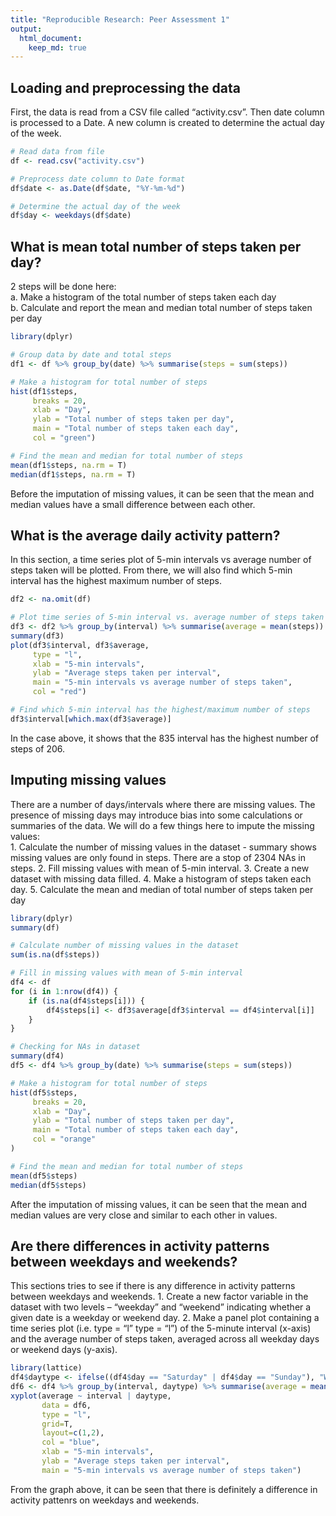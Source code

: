 ```yaml
---
title: "Reproducible Research: Peer Assessment 1"
output: 
  html_document:
    keep_md: true
---
```



## Loading and preprocessing the data

First, the data is read from a CSV file called "activity.csv". Then date column is processed to a Date. A new column is created to determine the actual day of the week.  

```r
# Read data from file
df <- read.csv("activity.csv")

# Preprocess date column to Date format
df$date <- as.Date(df$date, "%Y-%m-%d")

# Determine the actual day of the week
df$day <- weekdays(df$date)
```

## What is mean total number of steps taken per day?

2 steps will be done here:  
a. Make a histogram of the total number of steps taken each day  
b. Calculate and report the mean and median total number of steps taken per day  

```r
library(dplyr)

# Group data by date and total steps
df1 <- df %>% group_by(date) %>% summarise(steps = sum(steps))

# Make a histogram for total number of steps
hist(df1$steps,
     breaks = 20,
     xlab = "Day",
     ylab = "Total number of steps taken per day",
     main = "Total number of steps taken each day",
     col = "green")

# Find the mean and median for total number of steps
mean(df1$steps, na.rm = T)
median(df1$steps, na.rm = T)

```

Before the imputation of missing values, it can be seen that the mean and median values have a small difference between each other.


## What is the average daily activity pattern?

In this section, a time series plot of 5-min intervals vs average number of steps taken will be plotted. From there, we will also find which 5-min interval has the highest maximum number of steps. 

```r
df2 <- na.omit(df)

# Plot time series of 5-min interval vs. average number of steps taken
df3 <- df2 %>% group_by(interval) %>% summarise(average = mean(steps))
summary(df3)
plot(df3$interval, df3$average, 
     type = "l",
     xlab = "5-min intervals",
     ylab = "Average steps taken per interval",
     main = "5-min intervals vs average number of steps taken",
     col = "red")

# Find which 5-min interval has the highest/maximum number of steps
df3$interval[which.max(df3$average)]
```

In the case above, it shows that the 835 interval has the highest number of steps of 206.  


## Imputing missing values

There are a number of days/intervals where there are missing values. The presence of missing days may introduce bias into some calculations or summaries of the data. We will do a few things here to impute the missing values:  
1. Calculate the number of missing values in the dataset - summary shows missing values are only found in steps. There are a stop of 2304 NAs in steps.
2. Fill missing values with mean of 5-min interval.
3. Create a new dataset with missing data filled.
4. Make a histogram of steps taken each day.
5. Calculate the mean and median of total number of steps taken per day

```r
library(dplyr)
summary(df)

# Calculate number of missing values in the dataset
sum(is.na(df$steps))

# Fill in missing values with mean of 5-min interval
df4 <- df
for (i in 1:nrow(df4)) {
    if (is.na(df4$steps[i])) {
        df4$steps[i] <- df3$average[df3$interval == df4$interval[i]]
    }
}

# Checking for NAs in dataset
summary(df4)
df5 <- df4 %>% group_by(date) %>% summarise(steps = sum(steps))

# Make a histogram for total number of steps
hist(df5$steps,
     breaks = 20,
     xlab = "Day",
     ylab = "Total number of steps taken per day",
     main = "Total number of steps taken each day",
     col = "orange"
)

# Find the mean and median for total number of steps
mean(df5$steps)
median(df5$steps)
```

After the imputation of missing values, it can be seen that the mean and median values are very close and similar to each other in values.


## Are there differences in activity patterns between weekdays and weekends?

This sections tries to see if there is any difference in activity patterns between weekdays and weekends.
1. Create a new factor variable in the dataset with two levels – “weekday” and “weekend” indicating whether a given date is a weekday or weekend day.
2. Make a panel plot containing a time series plot (i.e. type = "l" type = "l") of the 5-minute interval (x-axis) and the average number of steps taken, averaged across all weekday days or weekend days (y-axis).

```r
library(lattice) 
df4$daytype <- ifelse((df4$day == "Saturday" | df4$day == "Sunday"), "Weekend", "Weekday")
df6 <- df4 %>% group_by(interval, daytype) %>% summarise(average = mean(steps))
xyplot(average ~ interval | daytype, 
       data = df6, 
       type = "l", 
       grid=T, 
       layout=c(1,2),
       col = "blue",
       xlab = "5-min intervals",
       ylab = "Average steps taken per interval",
       main = "5-min intervals vs average number of steps taken")

```

From the graph above, it can be seen that there is definitely a difference in activity pattenrs on weekdays and weekends.